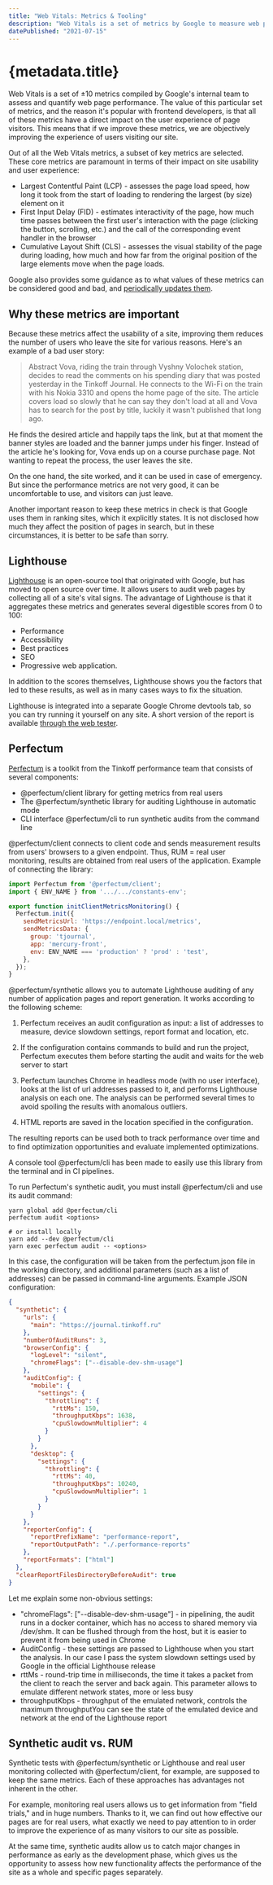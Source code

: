 ```yaml
---
title: "Web Vitals: Metrics & Tooling"
description: "Web Vitals is a set of metrics by Google to measure web page performance, directly impacting user experience. Improving these metrics can enhance usability and reduce bounce rates."
datePublished: "2021-07-15"
---
```



# {metadata.title}

Web Vitals is a set of ±10 metrics compiled by Google's internal team to assess and quantify web page performance. The value of this particular set of metrics, and the reason it's popular with frontend developers, is that all of these metrics have a direct impact on the user experience of page visitors. This means that if we improve these metrics, we are objectively improving the experience of users visiting our site.

Out of all the Web Vitals metrics, a subset of key metrics are selected. These core metrics are paramount in terms of their impact on site usability and user experience:

- Largest Contentful Paint (LCP) - assesses the page load speed, how long it took from the start of loading to rendering the largest (by size) element on it
- First Input Delay (FID) - estimates interactivity of the page, how much time passes between the first user's interaction with the page (clicking the button, scrolling, etc.) and the call of the corresponding event handler in the browser
- Cumulative Layout Shift (CLS) - assesses the visual stability of the page during loading, how much and how far from the original position of the large elements move when the page loads.

Google also provides some guidance as to what values of these metrics can be considered good and bad, and [periodically updates them](https://web.dev/defining-core-web-vitals-thresholds/).

## Why these metrics are important

Because these metrics affect the usability of a site, improving them reduces the number of users who leave the site for various reasons. Here's an example of a bad user story:

> Abstract Vova, riding the train through Vyshny Volochek station, decides to read the comments on his spending diary that was posted yesterday in the Tinkoff Journal. He connects to the Wi-Fi on the train with his Nokia 3310 and opens the home page of the site. The article covers load so slowly that he can say they don't load at all and Vova has to search for the post by title, luckily it wasn't published that long ago.

He finds the desired article and happily taps the link, but at that moment the banner styles are loaded and the banner jumps under his finger. Instead of the article he's looking for, Vova ends up on a course purchase page. Not wanting to repeat the process, the user leaves the site.

On the one hand, the site worked, and it can be used in case of emergency. But since the performance metrics are not very good, it can be uncomfortable to use, and visitors can just leave.

Another important reason to keep these metrics in check is that Google uses them in ranking sites, which it explicitly states. It is not disclosed how much they affect the position of pages in search, but in these circumstances, it is better to be safe than sorry.

## Lighthouse

[Lighthouse](https://github.com/GoogleChrome/lighthouse) is an open-source tool that originated with Google, but has moved to open source over time. It allows users to audit web pages by collecting all of a site's vital signs. The advantage of Lighthouse is that it aggregates these metrics and generates several digestible scores from 0 to 100:

- Performance
- Accessibility
- Best practices
- SEO
- Progressive web application.

In addition to the scores themselves, Lighthouse shows you the factors that led to these results, as well as in many cases ways to fix the situation.

Lighthouse is integrated into a separate Google Chrome devtools tab, so you can try running it yourself on any site. A short version of the report is available [through the web tester](https://web.dev/measure/).

## Perfectum

[Perfectum](https://github.com/Tinkoff/perfectum) is a toolkit from the Tinkoff performance team that consists of several components:

- @perfectum/client library for getting metrics from real users
- The @perfectum/synthetic library for auditing Lighthouse in automatic mode
- CLI interface @perfectum/cli to run synthetic audits from the command line

@perfectum/client connects to client code and sends measurement results from users' browsers to a given endpoint. Thus, RUM = real user monitoring, results are obtained from real users of the application. Example of connecting the library:

```js
import Perfectum from '@perfectum/client';
import { ENV_NAME } from '.../.../constants-env';

export function initClientMetricsMonitoring() {
  Perfectum.init({
    sendMetricsUrl: 'https://endpoint.local/metrics',
    sendMetricsData: {
      group: 'tjournal',
      app: 'mercury-front',
      env: ENV_NAME === 'production' ? 'prod' : 'test',
    },
  });
}
```

@perfectum/synthetic allows you to automate Lighthouse auditing of any number of application pages and report generation. It works according to the following scheme:

1. Perfectum receives an audit configuration as input: a list of addresses to measure, device slowdown settings, report format and location, etc.

2. If the configuration contains commands to build and run the project, Perfectum executes them before starting the audit and waits for the web server to start

3. Perfectum launches Chrome in headless mode (with no user interface), looks at the list of url addresses passed to it, and performs Lighthouse analysis on each one. The analysis can be performed several times to avoid spoiling the results with anomalous outliers.

4. HTML reports are saved in the location specified in the configuration.

The resulting reports can be used both to track performance over time and to find optimization opportunities and evaluate implemented optimizations.

A console tool @perfectum/cli has been made to easily use this library from the terminal and in CI pipelines.

To run Perfectum's synthetic audit, you must install @perfectum/cli and use its audit command:

```shell
yarn global add @perfectum/cli
perfectum audit <options>

# or install locally
yarn add --dev @perfectum/cli
yarn exec perfectum audit -- <options>
```

In this case, the configuration will be taken from the perfectum.json file in the working directory, and additional parameters (such as a list of addresses) can be passed in command-line arguments. Example JSON configuration:

```json
{
  "synthetic": {
    "urls": {
      "main": "https://journal.tinkoff.ru"
    },
    "numberOfAuditRuns": 3,
    "browserConfig": {
      "logLevel": "silent",
      "chromeFlags": ["--disable-dev-shm-usage"]
    },
    "auditConfig": {
      "mobile": {
        "settings": {
          "throttling": {
            "rttMs": 150,
            "throughputKbps": 1638,
            "cpuSlowdownMultiplier": 4
          }
        }
      },
      "desktop": {
        "settings": {
          "throttling": {
            "rttMs": 40,
            "throughputKbps": 10240,
            "cpuSlowdownMultiplier": 1
          }
        }
      }
    },
    "reporterConfig": {
      "reportPrefixName": "performance-report",
      "reportOutputPath": "./.performance-reports"
    },
    "reportFormats": ["html"]
  },
  "clearReportFilesDirectoryBeforeAudit": true
}
```

Let me explain some non-obvious settings:

- "chromeFlags": ["--disable-dev-shm-usage"] - in pipelining, the audit runs in a docker container, which has no access to shared memory via /dev/shm. It can be flushed through from the host, but it is easier to prevent it from being used in Chrome
- AuditConfig - these settings are passed to Lighthouse when you start the analysis. In our case I pass the system slowdown settings used by Google in the official Lighthouse release
- rttMs - round-trip time in milliseconds, the time it takes a packet from the client to reach the server and back again. This parameter allows to emulate different network states, more or less busy
- throughputKbps - throughput of the emulated network, controls the maximum throughputYou can see the state of the emulated device and network at the end of the Lighthouse report

## Synthetic audit vs. RUM

Synthetic tests with @perfectum/synthetic or Lighthouse and real user monitoring collected with @perfectum/client, for example, are supposed to keep the same metrics. Each of these approaches has advantages not inherent in the other.

For example, monitoring real users allows us to get information from "field trials," and in huge numbers. Thanks to it, we can find out how effective our pages are for real users, what exactly we need to pay attention to in order to improve the experience of as many visitors to our site as possible.

At the same time, synthetic audits allow us to catch major changes in performance as early as the development phase, which gives us the opportunity to assess how new functionality affects the performance of the site as a whole and specific pages separately.

<DatePublished dateTime={metadata.datePublished} />
